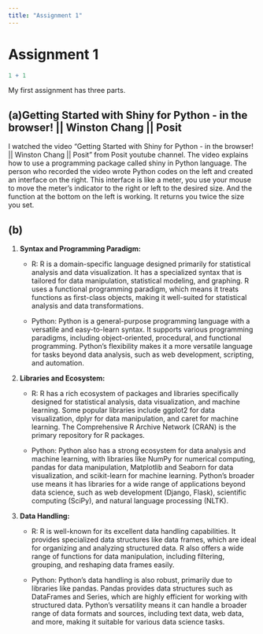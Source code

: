 ```yaml
---
title: "Assignment 1"
---
```


# Assignment 1

```r
1 + 1
```

My first assignment has three parts.

## (a)Getting Started with Shiny for Python - in the browser! \|\| Winston Chang \|\| Posit

I watched the video "Getting Started with Shiny for Python - in the browser! \|\| Winston Chang \|\| Posit" from Posit youtube channel. The video explains how to use a programming package called shiny in Python language. The person who recorded the video wrote Python codes on the left and created an interface on the right. This interface is like a meter, you use your mouse to move the meter's indicator to the right or left to the desired size. And the function at the bottom on the left is working. It returns you twice the size you set.

## (b)

1.  **Syntax and Programming Paradigm:**

    -   R: R is a domain-specific language designed primarily for statistical analysis and data visualization. It has a specialized syntax that is tailored for data manipulation, statistical modeling, and graphing. R uses a functional programming paradigm, which means it treats functions as first-class objects, making it well-suited for statistical analysis and data transformations.

    -   Python: Python is a general-purpose programming language with a versatile and easy-to-learn syntax. It supports various programming paradigms, including object-oriented, procedural, and functional programming. Python's flexibility makes it a more versatile language for tasks beyond data analysis, such as web development, scripting, and automation.

2.  **Libraries and Ecosystem:**

    -   R: R has a rich ecosystem of packages and libraries specifically designed for statistical analysis, data visualization, and machine learning. Some popular libraries include ggplot2 for data visualization, dplyr for data manipulation, and caret for machine learning. The Comprehensive R Archive Network (CRAN) is the primary repository for R packages.

    -   Python: Python also has a strong ecosystem for data analysis and machine learning, with libraries like NumPy for numerical computing, pandas for data manipulation, Matplotlib and Seaborn for data visualization, and scikit-learn for machine learning. Python's broader use means it has libraries for a wide range of applications beyond data science, such as web development (Django, Flask), scientific computing (SciPy), and natural language processing (NLTK).

3.  **Data Handling:**

    -   R: R is well-known for its excellent data handling capabilities. It provides specialized data structures like data frames, which are ideal for organizing and analyzing structured data. R also offers a wide range of functions for data manipulation, including filtering, grouping, and reshaping data frames easily.

    -   Python: Python's data handling is also robust, primarily due to libraries like pandas. Pandas provides data structures such as DataFrames and Series, which are highly efficient for working with structured data. Python's versatility means it can handle a broader range of data formats and sources, including text data, web data, and more, making it suitable for various data science tasks.
